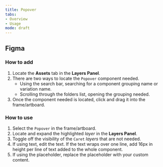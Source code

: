 ```yaml
---
title: Popover 
tabs: 
- Overview
- Usage
mode: draft
---
```



## Figma


### How to add

1. Locate the **Assets** tab in the **Layers Panel**.
2. There are two ways to locate the `Popover` component needed. 
	* Using the search bar, searching for a component grouping name or variation name.
	* Scrolling through the folders list, opening the grouping needed.
3. Once the component needed is located, click and drag it into the frame/artboard. 


### How to use

1. Select the `Popover` in the frame/artboard. 
2. Locate and expand the highlighted *layer* in the **Layers Panel**.
3. Toggle off the visibility of the `Caret` *layers* that are not needed.
4. If using text, edit the text. If the text wraps over one line, add 16px in height per line of text added to the whole component.
5. If using the placeholder, replace the placeholder with your custom content. 
